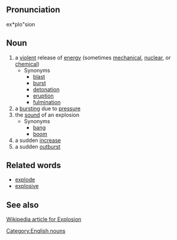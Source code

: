 ==Pronunciation==
ex*plo"sion

==Noun==
# a [[violent]] release of [[energy]] (sometimes [[mechanical]], [[nuclear]], or [[chemical]])
#* Synonyms
#** [[blast]]
#** [[burst]]
#** [[detonation]]
#** [[eruption]]
#** [[fulmination]]
# a [[burst]]ing due to [[pressure]]
# the [[sound]] of an explosion
#* Synonyms
#** [[bang]]
#** [[boom]]
# a sudden [[increase]]
# a sudden [[outburst]]

==Related words==
* [[explode]]
* [[explosive]]

==See also==
[http://en.wikipedia.org/wiki/Explosion Wikipedia article for Explosion]

[[Category:English nouns]]